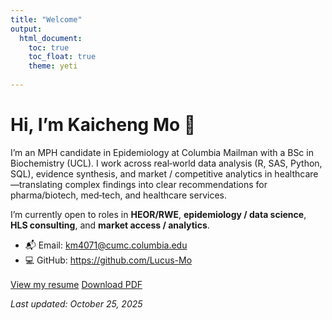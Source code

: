 ```yaml
---
title: "Welcome"
output: 
  html_document:
    toc: true
    toc_float: true
    theme: yeti
    
---
```


# Hi, I'm **Kaicheng Mo** 👋

I'm an MPH candidate in Epidemiology at Columbia Mailman with a BSc in Biochemistry (UCL). 
I work across real‑world data analysis (R, SAS, Python, SQL), evidence synthesis, and market / competitive analytics in healthcare—translating complex findings into clear recommendations for pharma/biotech, med‑tech, and healthcare services.

I'm currently open to roles in **HEOR/RWE**, **epidemiology / data science**, **HLS consulting**, and **market access / analytics**.

- 📬 Email: <km4071@cumc.columbia.edu>  
- 💻 GitHub: <https://github.com/Lucus-Mo>

<div style="margin-top: 1rem;">
<a class="btn btn-primary" href="resume.html" role="button">View my resume</a>
<a class="btn btn-default" href="assets/Kaicheng_Mo_RESUME_Industry.pdf" role="button">Download PDF</a>
</div>

_Last updated: October 25, 2025_